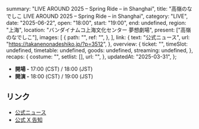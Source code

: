  summary: "LIVE AROUND 2025 – Spring Ride – in Shanghai",
  title: "高嶺のなでしこ LIVE AROUND 2025 – Spring Ride – in Shanghai",
  category: "LIVE",
  date: "2025-06-22",
  open: "18:00",
  start: "19:00",
  end: undefined,
  region: "上海",
  location: "バンダイナムコ上海文化センター 夢想劇場",
  present: ["高嶺のなでしこ"],
  images: [
    {
      path: "",
      ref: "",
    },
  ],
  link: {
    text: "公式ニュース",
    url: "https://takanenonadeshiko.jp/?p=3512",
  },
  overview: {
    ticket: "",
    timeSlot: undefined,
    timetable: undefined,
    goods: undefined,
    streaming: undefined,
  },
  recaps: {
    costume: "",
    setlist: [],
    url: "",
  },
  updatedAt: "2025-03-31",
};

- **開場 -** 17:00 (CST) / 18:00 (JST)
- **開演 -** 18:00 (CST) / 19:00 (JST)

## リンク

- [公式ニュース](https://takanenonadeshiko.jp/?p=3512)
- [公式 X 告知](https://x.com/takanenofficial/status/1906662764279738773)
